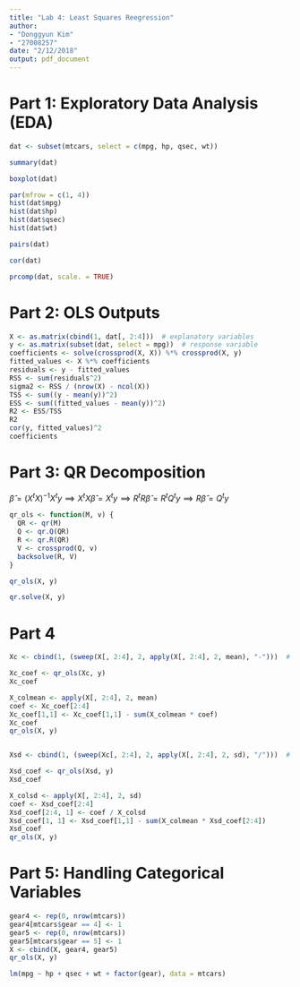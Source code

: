 ```yaml
---
title: "Lab 4: Least Squares Reegression"
author: 
- "Donggyun Kim"
- "27008257"
date: "2/12/2018"
output: pdf_document
---
```


# Part 1: Exploratory Data Analysis (EDA)

```r
dat <- subset(mtcars, select = c(mpg, hp, qsec, wt))

summary(dat)

boxplot(dat)

par(mfrow = c(1, 4))
hist(dat$mpg)
hist(dat$hp)
hist(dat$qsec)
hist(dat$wt)

pairs(dat)

cor(dat)

prcomp(dat, scale. = TRUE)
```


# Part 2: OLS Outputs

```r
X <- as.matrix(cbind(1, dat[, 2:4]))  # explanatory variables
y <- as.matrix(subset(dat, select = mpg))  # response variable
coefficients <- solve(crossprod(X, X)) %*% crossprod(X, y)
fitted_values <- X %*% coefficients
residuals <- y - fitted_values
RSS <- sum(residuals^2)
sigma2 <- RSS / (nrow(X) - ncol(X))
TSS <- sum((y - mean(y))^2)
ESS <- sum((fitted_values - mean(y))^2)
R2 <- ESS/TSS
R2
cor(y, fitted_values)^2
coefficients
```


# Part 3: QR Decomposition
$\hat\beta = {(X^tX)}^{-1}X^ty \implies X^tX\hat\beta = X^ty \implies R^tR\hat\beta = R^tQ^ty \implies R\hat\beta = Q^ty$  
```r
qr_ols <- function(M, v) {
  QR <- qr(M)
  Q <- qr.Q(QR)
  R <- qr.R(QR)
  V <- crossprod(Q, v)
  backsolve(R, V)
}

qr_ols(X, y)

qr.solve(X, y)
```


# Part 4

```r
Xc <- cbind(1, (sweep(X[, 2:4], 2, apply(X[, 2:4], 2, mean), "-")))  # mean-centered data

Xc_coef <- qr_ols(Xc, y)
Xc_coef

X_colmean <- apply(X[, 2:4], 2, mean)
coef <- Xc_coef[2:4]
Xc_coef[1,1] <- Xc_coef[1,1] - sum(X_colmean * coef)
Xc_coef
qr_ols(X, y)


Xsd <- cbind(1, (sweep(Xc[, 2:4], 2, apply(X[, 2:4], 2, sd), "/")))  # standardized data

Xsd_coef <- qr_ols(Xsd, y)
Xsd_coef

X_colsd <- apply(X[, 2:4], 2, sd)
coef <- Xsd_coef[2:4]
Xsd_coef[2:4, 1] <- coef / X_colsd
Xsd_coef[1, 1] <- Xsd_coef[1,1] - sum(X_colmean * Xsd_coef[2:4])
Xsd_coef
qr_ols(X, y)
```


# Part 5: Handling Categorical Variables

```r
gear4 <- rep(0, nrow(mtcars))
gear4[mtcars$gear == 4] <- 1
gear5 <- rep(0, nrow(mtcars))
gear5[mtcars$gear == 5] <- 1
X <- cbind(X, gear4, gear5)
qr_ols(X, y)

lm(mpg ~ hp + qsec + wt + factor(gear), data = mtcars)
```